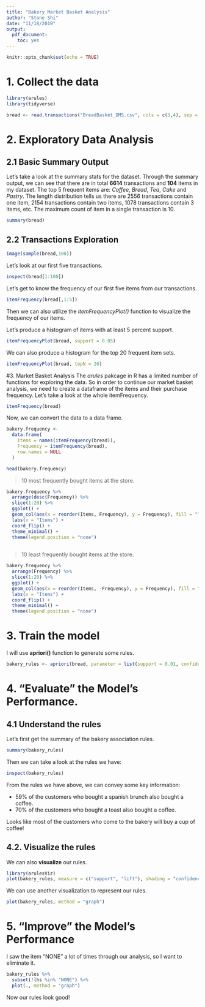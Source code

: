 ```yaml
---
title: "Bakery Market Basket Analysis"
author: "Stone Shi"
date: "11/18/2019"
output:
  pdf_document:
    toc: yes
---
```


```r
knitr::opts_chunk$set(echo = TRUE)
```

# 1. Collect the data
```r
library(arules)
library(tidyverse)

bread <- read.transactions("BreadBasket_DMS.csv", cols = c(3,4), sep = ",", format = "single", quote = "\"", rm.duplicates = TRUE)

```

# 2. Exploratory Data Analysis
## 2.1 Basic Summary Output
Let's take a look at the summary stats for the dataset. Through the summary output, we can see that there are in total **6614** transactions and **104** items in my dataset. The top 5 frequent items are: *Coffee*, *Bread*, *Tea*, *Cake* and *Pastry*. The length distribution tells us there are 2556 transactions contain one item, 2154 transactions contain two items, 1078 transactions contain 3 items, etc. The maximum count of item in a single transaction is 10.

```r
summary(bread)
```

## 2.2 Transactions Exploration
```r
image(sample(bread,100))
```

Let's look at our first five transactions. 
```r
inspect(bread[1:100])
```

Let's get to know the frequency of our first five items from our transactions.

```r
itemFrequency(bread[,1:5])
```

Then we can also utilize the *itemFrequencyPlot()* function to visualize the frequency of our items.

Let's produce a histogram of items with at least 5 percent support.
```r
itemFrequencyPlot(bread, support = 0.05)
```

We can also produce a histogram for the top 20 frequent item sets.
```r
itemFrequencyPlot(bread, topN = 20)
```

#3. Market Basket Analysis
The *arules* pakcage in R has a limited number of functions for exploring the data. So in order to continue our market basket analysis, we need to create a dataframe of the items and their purchase frequency. Let's take a look at the whole itemFrequency.

```r
itemFrequency(bread)
```

Now, we can convert the data to a data frame.

```r
bakery.frequency <-
  data.frame(
    Items = names(itemFrequency(bread)),
    Frequency = itemFrequency(bread),
    row.names = NULL
  )

head(bakery.frequency)
```


> 10 most frequently bought items at the store.

```r
bakery.frequency %>% 
  arrange(desc(Frequency)) %>% 
  slice(1:20) %>% 
  ggplot() +
  geom_col(aes(x = reorder(Items, Frequency), y = Frequency), fill = "lightblue", color = "black")+
  labs(x = "Items") +
  coord_flip() +
  theme_minimal() +
  theme(legend.position = "none")
        
```

> 10 least frequently bought items at the store.

```r
bakery.frequency %>% 
  arrange(Frequency) %>% 
  slice(1:20) %>% 
  ggplot() +
  geom_col(aes(x = reorder(Items, -Frequency), y = Frequency), fill = "#f6abb6", color = "black")+
  labs(x = "Items") +
  coord_flip() +
  theme_minimal() +
  theme(legend.position = "none")
```

# 3. Train the model

I will use **apriori()** function to generate some rules. 

```r
bakery_rules <- apriori(bread, parameter = list(support = 0.01, confidence = 0.5, minlen = 2))
```


# 4. "Evaluate" the Model's Performance.
## 4.1 Understand the rules
Let's first get the summary of the bakery association rules.
```r
summary(bakery_rules)
```


Then we can take a look at the rules we have:
```r
inspect(bakery_rules)
```

From the rules we have above, we can convey some key information:

* 59% of the customers who bought a spanish brunch also bought a coffee.
* 70% of the customers who bought a toast also bought a coffee.

Looks like most of the customers who come to the bakery will buy a cup of coffee!

## 4.2. Visualize the rules

We can also **visualize** our rules.

```r
library(arulesViz)
plot(bakery_rules, measure = c("support", "lift"), shading = "confidence")
```

We can use another visualization to represent our rules.

```r
plot(bakery_rules, method = "graph")
```

# 5. "Improve" the Model's Performance

I saw the item "NONE" a lot of times through our analysis, so I want to eliminate it.
```r
bakery_rules %>% 
  subset(!lhs %in% "NONE") %>% 
  plot(., method = "graph")
```

Now our rules look good! 